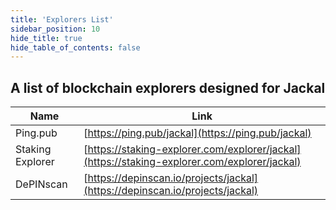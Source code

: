 ```yaml
---
title: 'Explorers List'
sidebar_position: 10
hide_title: true
hide_table_of_contents: false
---
```



<PageTitle iconUrl="img/jackal-icon.svg" title="Jackal Explorers List" />

## A list of blockchain explorers designed for Jackal

| Name             | Link |
| ---------------- | ---- |
| Ping.pub | [https://ping.pub/jackal](https://ping.pub/jackal) |
| Staking Explorer | [https://staking-explorer.com/explorer/jackal](https://staking-explorer.com/explorer/jackal) |
| DePINscan | [https://depinscan.io/projects/jackal](https://depinscan.io/projects/jackal) |
